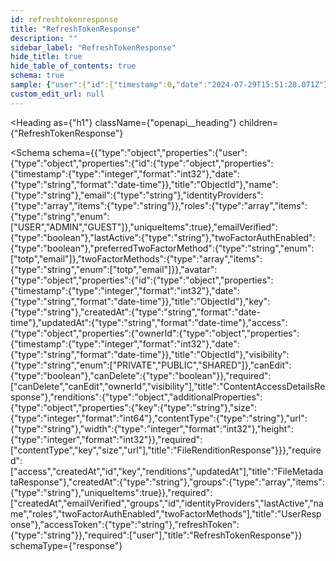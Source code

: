 ```yaml
---
id: refreshtokenresponse
title: "RefreshTokenResponse"
description: ""
sidebar_label: "RefreshTokenResponse"
hide_title: true
hide_table_of_contents: true
schema: true
sample: {"user":{"id":{"timestamp":0,"date":"2024-07-29T15:51:28.071Z"},"name":"string","email":"string","identityProviders":["string"],"roles":["USER"],"emailVerified":true,"lastActive":"string","twoFactorAuthEnabled":true,"preferredTwoFactorMethod":"totp","twoFactorMethods":["totp"],"avatar":{"id":{"timestamp":0,"date":"2024-07-29T15:51:28.071Z"},"key":"string","createdAt":"2024-07-29T15:51:28.071Z","updatedAt":"2024-07-29T15:51:28.071Z","access":{"ownerId":{"timestamp":0,"date":"2024-07-29T15:51:28.071Z"},"visibility":"PRIVATE","canEdit":true,"canDelete":true},"renditions":{}},"createdAt":"string","groups":["string"]},"accessToken":"string","refreshToken":"string"}
custom_edit_url: null
---
```



<Heading
  as={"h1"}
  className={"openapi__heading"}
  children={"RefreshTokenResponse"}
>
</Heading>





<Schema
  schema={{"type":"object","properties":{"user":{"type":"object","properties":{"id":{"type":"object","properties":{"timestamp":{"type":"integer","format":"int32"},"date":{"type":"string","format":"date-time"}},"title":"ObjectId"},"name":{"type":"string"},"email":{"type":"string"},"identityProviders":{"type":"array","items":{"type":"string"}},"roles":{"type":"array","items":{"type":"string","enum":["USER","ADMIN","GUEST"]},"uniqueItems":true},"emailVerified":{"type":"boolean"},"lastActive":{"type":"string"},"twoFactorAuthEnabled":{"type":"boolean"},"preferredTwoFactorMethod":{"type":"string","enum":["totp","email"]},"twoFactorMethods":{"type":"array","items":{"type":"string","enum":["totp","email"]}},"avatar":{"type":"object","properties":{"id":{"type":"object","properties":{"timestamp":{"type":"integer","format":"int32"},"date":{"type":"string","format":"date-time"}},"title":"ObjectId"},"key":{"type":"string"},"createdAt":{"type":"string","format":"date-time"},"updatedAt":{"type":"string","format":"date-time"},"access":{"type":"object","properties":{"ownerId":{"type":"object","properties":{"timestamp":{"type":"integer","format":"int32"},"date":{"type":"string","format":"date-time"}},"title":"ObjectId"},"visibility":{"type":"string","enum":["PRIVATE","PUBLIC","SHARED"]},"canEdit":{"type":"boolean"},"canDelete":{"type":"boolean"}},"required":["canDelete","canEdit","ownerId","visibility"],"title":"ContentAccessDetailsResponse"},"renditions":{"type":"object","additionalProperties":{"type":"object","properties":{"key":{"type":"string"},"size":{"type":"integer","format":"int64"},"contentType":{"type":"string"},"url":{"type":"string"},"width":{"type":"integer","format":"int32"},"height":{"type":"integer","format":"int32"}},"required":["contentType","key","size","url"],"title":"FileRenditionResponse"}}},"required":["access","createdAt","id","key","renditions","updatedAt"],"title":"FileMetadataResponse"},"createdAt":{"type":"string"},"groups":{"type":"array","items":{"type":"string"},"uniqueItems":true}},"required":["createdAt","emailVerified","groups","id","identityProviders","lastActive","name","roles","twoFactorAuthEnabled","twoFactorMethods"],"title":"UserResponse"},"accessToken":{"type":"string"},"refreshToken":{"type":"string"}},"required":["user"],"title":"RefreshTokenResponse"}}
  schemaType={"response"}
>
  
</Schema>
            